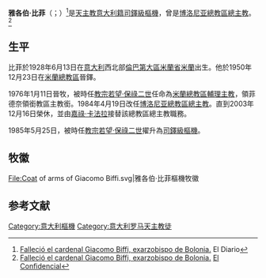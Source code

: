 {{refimprove|time=2019-07-11T08:59:05+00:00}}
{{NoteTA
|1=zh-hans:博洛尼亚; zh-hk:波隆那; zh-tw:波隆那;
}}
{{Infobox Christian leader
| type = Cardinal
| honorific-prefix =
| name             = 雅各伯·比菲<br />Giacomo Biffi
| honorific-suffix =
| title            = [[天主教博洛尼亞總教區|天主教博洛尼亚總教區總主教]]
| image            =
| caption          =
| province         =
| archdiocese      = 博洛尼亚
| term_start       = 1984年4月19日
| term_end         = 2003年12月16日
| predecessor      = Enrico Manfredini
| successor        = [[嘉祿·卡法拉|嘉祿·卡法拉]]樞機
| other_post = [[Santi_Giovanni_Evangelista_e_Petronio|Cardinal-Priest of Santi Giovanni Evangelista e Petronio]]
| ordination       = 1950年12月23日
| ordained_by      = [[Alfredo_Ildefonso_Schuster|Alfredo Ildefonso Schuster, O.S.B.]]
| consecration     = 1976年1月11日
| consecrated_by   = {{link-en|若望·科倫坡|Giovanni Colombo}}
| cardinal         = 1985年5月25日
| created_cardinal_by = [[教宗若望·保祿二世|教宗若望·保祿二世]]
| rank             = [[樞機|司鐸級樞機]]
| birth_name       = Giacomo Biffi
| birth_date       = {{birth date|1928|06|13|df=y}}
| birth_place      = [[意大利|意大利]][[倫巴第大區|倫巴第大區]][[米蘭省|米蘭省]][[米蘭|米蘭]]
| death_date       = {{Death date and age|df=y|2015|7|11|1928|6|13}}
| death_place      = [[意大利|意大利]][[艾米利亞-羅馬涅|艾米利亞-羅馬涅]][[博洛尼亚|博洛尼亚]]
| buried           =
| nationality      = 意大利
| religion         = [[天主教|天主教]]
| residence        =
| previous_post    = {{unbulleted list|[[天主教米蘭總教區|米蘭總教區輔理主教]]（1975年－1984年）|領銜菲德奈教區主教（1975年－1984年）}}
| signature        =
| coat_of_arms     = Coat of arms of Giacomo Biffi.svg
| motto            = Ubi Fides Ibi Libertas
}}
'''雅各伯·比菲'''（{{lang-it|Giacomo Biffi}}；{{bd|1928年|6月13日|2015年|7月11日|catIdx=Giacomo Biffi}}）<ref>[http://www.eldiario.es/sociedad/Fallecio-Giacomo-Biffi-exarzobispo-Bolonia_0_408059521.html Falleció el cardenal Giacomo Biffi, exarzobispo de Bolonia.] El Diario</ref>是[[天主教|天主教]][[意大利人|意大利籍]][[樞機|司鐸級樞機]]，曾是[[天主教博洛尼亞總教區|博洛尼亚總教區總主教]]。<ref>[http://www.elconfidencial.com/ultima-hora-en-vivo/2015-07-11/fallecio-el-cardenal-giacomo-biffi-exarzobispo-de-bolonia_633137/ Falleció el cardenal Giacomo Biffi, exarzobispo de Bolonia.] [[El_Confidencial|El Confidencial]]</ref>

==生平==
比菲於1928年6月13日在[[意大利|意大利]]西北部[[倫巴第大區|倫巴第大區]][[米蘭省|米蘭省]][[米蘭|米蘭]]出生。他於1950年12月23日在[[天主教米蘭總教區|米蘭總教區]]晉鐸。

1976年1月11日晉牧，被時任[[教宗|教宗]][[若望·保祿二世|若望·保祿二世]]任命為[[天主教米蘭總教區|米蘭總教區輔理主教]]，領菲德奈領銜教區主教銜。1984年4月19日改任[[天主教博洛尼亞總教區|博洛尼亚總教區總主教]]。直到2003年12月16日榮休，並由[[嘉祿·卡法拉|嘉祿·卡法拉]]接替該總教區總主教職務。

1985年5月25日，被時任[[教宗|教宗]][[若望·保祿二世|若望·保祿二世]]擢升為[[樞機|司鐸級樞機]]。

== 牧徽 ==
<gallery>
File:Coat of arms of Giacomo Biffi.svg|雅各伯·比菲樞機牧徽
</gallery>

== 参考文献 ==
{{reflist}}

{{Authority control}}
[[Category:意大利樞機|Category:意大利樞機]]
[[Category:意大利罗马天主教徒|Category:意大利罗马天主教徒]]